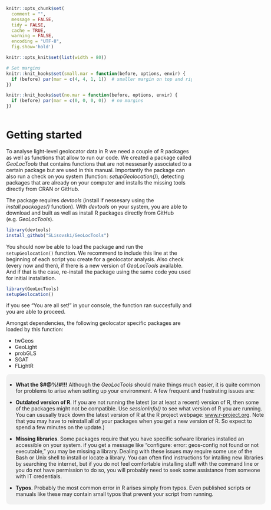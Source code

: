 ```r
knitr::opts_chunk$set(
  comment = "",
  message = FALSE,
  tidy = FALSE,
  cache = TRUE,
  warning = FALSE,
  encoding = "UTF-8",
  fig.show='hold')

knitr::opts_knit$set(list(width = 80))

# Set margins
knitr::knit_hooks$set(small.mar = function(before, options, envir) {
  if (before) par(mar = c(4, 4, 1, 1))  # smaller margin on top and right
})

knitr::knit_hooks$set(no.mar = function(before, options, envir) {
  if (before) par(mar = c(0, 0, 0, 0))  # no margins
})



```
# Getting started {#start}

To analyse light-level geolocator data in R we need a couple of R packages as well as functions that allow to run our code. We created a package called _GeoLocTools_ that contains functions that are not nessesarily associated to a certain package but are used in this manual. Importantly the package can also run a check on you system (function: _setupGeolocation()_), detecting packages that are already on your computer and installs the missing tools directly from CRAN or GitHub.

The package requires _devtools_ (install if nessesary using the _install.packages()_ function). With _devtools_ on your system, you are able to download and built as well as install R packages directly from GitHub (e.g. _GeoLocTools_).

```r
library(devtools)
install_github("SLisovski/GeoLocTools")
```

You should now be able to load the package and run the `setupGeolocation()` function. We recommend to include this line at the beginning of each script you create for a geolocator analysis. Also check (every now and then), if there is a new version of _GeoLocTools_ available. And if that is the case, re-install the package using the same code you used for initial installation.

```r
library(GeoLocTools)
setupGeolocation()
``` 

if you see "You are all set!" in your console, the function ran succesfully and you are able to proceed.

Amongst dependencies, the following geolocator specific packages are loaded by this function:

- twGeos
- GeoLight
- probGLS
- SGAT
- FLightR


<div style="background-color:rgba(0, 0, 0, 0.0470588); border-radius: 10px; text-align:left; vertical-align: middle; padding:6px 2; width: 700px; margin: auto:">
* **What the $#@%!#!!!**
Although the _GeoLocTools_ should make things much easier, it is quite common for problems to arise when setting up your environment. A few frequent and frustrating issues are:
 
* **Outdated version of R**. If you are not running the latest (or at least a recent) version of R, then some of the packages might not be compatible. Use _sessionInfo()_ to see what version of R you are running. You can ususally track down the latest version of R at the R project webpage: [www.r-project.org](www.r-project.org). Note that you may have to reinstall all of your packages when you get a new version of R. So expect to spend a few minutes on the update.)
    
* **Missing libraries**. Some packages require that you have specific sofware libraries installed an accessible on your system. if you get a message like "configure: error: geos-config not found or not executable," you may be missing a library. Dealing with these issues may require some use of the Bash or Unix shell to install or locate a library. You can often find instructions for intalling new libraries by searching the internet, but if you do not feel comfortable installing stuff with the command line or you do not have permission to do so, you will probably need to seek some assistance from someone with IT credentials.
 
* **Typos**. Probably the most common error in R arises simply from typos. Even published scripts or manuals like these may contain small typos that prevent your script from running. 
</div>
